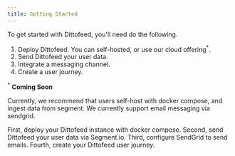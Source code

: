 ```yaml
---
title: Getting Started
---
```


To get started with Dittofeed, you'll need do the following.

1. Deploy Dittofeed. You can self-hosted, or use our cloud offering<sup>*</sup>.
2. Send Dittofeed your user data.
3. Integrate a messaging channel.
3. Create a user journey.

<sup>*</sup> **Coming Soon**

Currently, we recommend that users self-host with docker compose, and ingest
data from segment. We currently support email messaging via sendgrid.

<CardGroup cols={2}>
  <Card title="Self-Host with Docker Compose" icon="rocket" color="#ea5a0c" href="/deployment/self-hosted/docker-compose">
    First, deploy your Dittofeed instance with docker compose.
  </Card>
  <Card title="Using Segment.io as an event Source" icon="pipe-section" color="#0285c7" href="/integrations/sources/segment">
    Second, send Dittofeed your user data via Segment.io.
  </Card>
  <Card title="Using SendGrid to send Emails" icon="envelope" color="#16a34a" href="/integrations/channels/sendgrid">
    Third, configure SendGrid to send emails.
  </Card>
  <Card title="Creating Journeys" icon="split" color="#dc2626" href="/guide/creating-journeys">
    Fourth, create your Dittofeed user journey.
  </Card>
</CardGroup>
